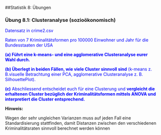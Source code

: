 ##Statistik 8: Übungen

### Übung 8.1: Clusteranalyse (sozioökonomisch)

<font color="blue">Datensatz in crime2.csv</font>

<font color="blue">Raten von 7 Kriminalitätsformen pro 100000 Einwohner und Jahr für die Bundesstaaten der USA</font>

<font color="blue">**(a)  Führt eine k-means- und eine agglomerative Clusteranalyse eurer Wahl durch.**</font>

<font color="blue">**(b) Überlegt in beiden Fällen, wie viele Cluster sinnvoll sind** (k-means z. B.visuelle Betrachtung einer PCA, agglomerative Clusteranalyse z. B. SilhouettePlot).</font>

<font color="blue">**(c)** Abschliessend entscheidet euch für eine Clusterung und **vergleicht die erhaltenen Cluster bezüglich der Kriminalitätsformen mittels ANOVA und interpretiert die Cluster entsprechend.**</font>


**Hinweis:**

Wegen der sehr ungleichen Varianzen muss auf jeden Fall eine Standardisierung stattfinden, damit Distanzen zwischen den verschiedenen Kriminalitätsraten sinnvoll berechnet werden können